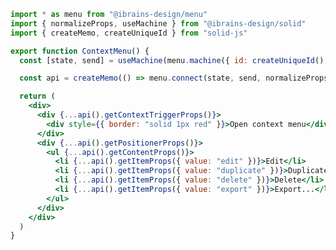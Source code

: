 ```jsx
import * as menu from "@ibrains-design/menu"
import { normalizeProps, useMachine } from "@ibrains-design/solid"
import { createMemo, createUniqueId } from "solid-js"

export function ContextMenu() {
  const [state, send] = useMachine(menu.machine({ id: createUniqueId() }))

  const api = createMemo(() => menu.connect(state, send, normalizeProps))

  return (
    <div>
      <div {...api().getContextTriggerProps()}>
        <div style={{ border: "solid 1px red" }}>Open context menu</div>
      </div>
      <div {...api().getPositionerProps()}>
        <ul {...api().getContentProps()}>
          <li {...api().getItemProps({ value: "edit" })}>Edit</li>
          <li {...api().getItemProps({ value: "duplicate" })}>Duplicate</li>
          <li {...api().getItemProps({ value: "delete" })}>Delete</li>
          <li {...api().getItemProps({ value: "export" })}>Export...</li>
        </ul>
      </div>
    </div>
  )
}
```
